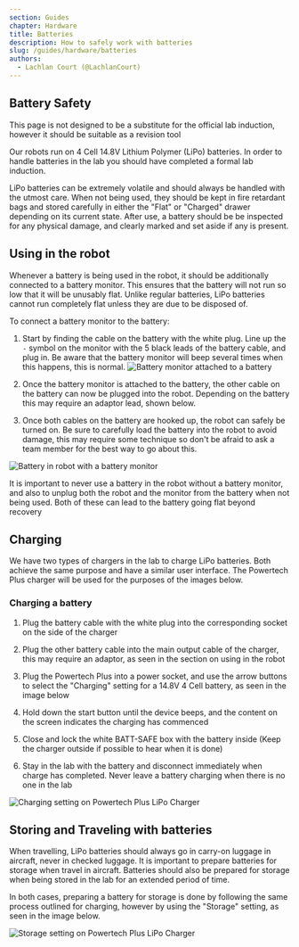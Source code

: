 ```yaml
---
section: Guides
chapter: Hardware
title: Batteries
description: How to safely work with batteries
slug: /guides/hardware/batteries
authors:
  - Lachlan Court (@LachlanCourt)
---
```


## Battery Safety

<Alert>This page is not designed to be a substitute for the official lab induction, however it should be suitable as a revision tool</Alert>

Our robots run on 4 Cell 14.8V Lithium Polymer (LiPo) batteries. In order to handle batteries in the lab you should have completed a formal lab induction.

LiPo batteries can be extremely volatile and should always be handled with the utmost care. When not being used, they should be kept in fire retardant bags and stored carefully in either the "Flat" or "Charged" drawer depending on its current state.
After use, a battery should be be inspected for any physical damage, and clearly marked and set aside if any is present.

## Using in the robot

Whenever a battery is being used in the robot, it should be additionally connected to a battery monitor. This ensures that the battery will not run so low that it will be unusably flat. Unlike regular batteries, LiPo batteries cannot run completely flat unless they are due to be disposed of.

To connect a battery monitor to the battery:

1. Start by finding the cable on the battery with the white plug. Line up the `-` symbol on the monitor with the 5 black leads of the battery cable, and plug in. Be aware that the battery monitor will beep several times when this happens, this is normal. ![Battery monitor attached to a battery](./images/batteries/battery_monitor.jpg)

2. Once the battery monitor is attached to the battery, the other cable on the battery can now be plugged into the robot. Depending on the battery this may require an adaptor lead, shown below.

3. Once both cables on the battery are hooked up, the robot can safely be turned on. Be sure to carefully load the battery into the robot to avoid damage, this may require some technique so don't be afraid to ask a team member for the best way to go about this.

![Battery in robot with a battery monitor](./images/batteries/battery_in_robot.jpg)

<Alert type="warning">It is important to never use a battery in the robot without a battery monitor, and also to unplug both the robot and the monitor from the battery when not being used. Both of these can lead to the battery going flat beyond recovery</Alert>

## Charging

We have two types of chargers in the lab to charge LiPo batteries. Both achieve the same purpose and have a similar user interface. The Powertech Plus charger will be used for the purposes of the images below.

### Charging a battery

1. Plug the battery cable with the white plug into the corresponding socket on the side of the charger

2. Plug the other battery cable into the main output cable of the charger, this may require an adaptor, as seen in the section on using in the robot

3. Plug the Powertech Plus into a power socket, and use the arrow buttons to select the "Charging" setting for a 14.8V 4 Cell battery, as seen in the image below

4. Hold down the start button until the device beeps, and the content on the screen indicates the charging has commenced

5. Close and lock the white BATT-SAFE box with the battery inside (Keep the charger outside if possible to hear when it is done)

6. Stay in the lab with the battery and disconnect immediately when charge has completed. Never leave a battery charging when there is no one in the lab

![Charging setting on Powertech Plus LiPo Charger](./images/batteries/charge.jpg)

## Storing and Traveling with batteries

When travelling, LiPo batteries should always go in carry-on luggage in aircraft, never in checked luggage. It is important to prepare batteries for storage when travel in aircraft. Batteries should also be prepared for storage when being stored in the lab for an extended period of time.

In both cases, preparing a battery for storage is done by following the same process outlined for charging, however by using the "Storage" setting, as seen in the image below.

![Storage setting on Powertech Plus LiPo Charger](./images/batteries/storage.jpg)
